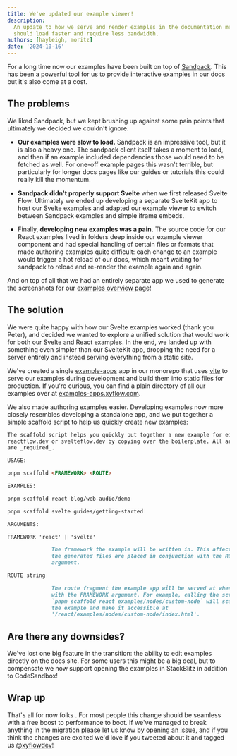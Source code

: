 ```yaml
---
title: We've updated our example viewer!
description:
  An update to how we serve and render examples in the documentation means examples
  should load faster and require less bandwidth.
authors: [hayleigh, moritz]
date: '2024-10-16'
---
```



For a long time now our examples have been built on top of [Sandpack](https://sandpack.codesandbox.io).
This has been a powerful tool for us to provide interactive examples in our docs
but it's also come at a cost.

## The problems

We liked Sandpack, but we kept brushing up against some pain points that ultimately
we decided we couldn't ignore.

- **Our examples were slow to load.** Sandpack is an impressive tool, but it is also
  a heavy one. The sandpack client itself takes a moment to load, and then if an
  example included dependencies those would need to be fetched as well. For one-off
  example pages this wasn't terrible, but particularly for longer docs pages like
  our guides or tutorials this could really kill the momentum.

- **Sandpack didn't properly support Svelte** when we first released Svelte Flow.
  Ultimately we ended up developing a separate SvelteKit app to host our Svelte
  examples and adapted our example viewer to switch between Sandpack examples and
  simple iframe embeds.

- Finally, **developing new examples was a pain.** The source code for our
  React examples lived in folders deep inside our example viewer component and had
  special handling of certain files or formats that made authoring examples quite
  difficult: each change to an example would trigger a hot reload of our docs, which
  meant waiting for sandpack to reload and re-render the example again and again.

And on top of all that we had an entirely separate app we used to generate the
screenshots for our [examples overview page](/examples)!

## The solution

We were quite happy with how our Svelte examples worked (thank you Peter), and
decided we wanted to explore a unified solution that would work for both our Svelte
and React examples. In the end, we landed up with something even simpler than our
SvelteKit app, dropping the need for a server entirely and instead serving everything
from a static site.

We've created a single [example-apps](https://github.com/xyflow/web/tree/main/apps/example-apps)
app in our monorepo that uses [vite](https://vitejs.dev) to serve our examples
during development and build them into static files for production. If you're
curious, you can find a plain directory of all our examples over at
[examples-apps.xyflow.com](examples-apps.xyflow.com).

We also made authoring examples easier. Developing examples now more closely
resembles developing a standalone app, and we put together a simple scaffold
script to help us quickly create new examples:

```md
The scaffold script helps you quickly put together a new example for either
reactflow.dev or svelteflow.dev by copying over the boilerplate. All arguments
are _required_.

USAGE:

pnpm scaffold <FRAMEWORK> <ROUTE>

EXAMPLES:

pnpm scaffold react blog/web-audio/demo

pnpm scaffold svelte guides/getting-started

ARGUMENTS:

FRAMEWORK 'react' | 'svelte'

              The framework the example will be written in. This affects where
              the generated files are placed in conjunction with the ROUTE
              argument.

ROUTE string

              The route fragment the example app will be served at when combined
              with the FRAMEWORK argument. For example, calling the script as
              `pnpm scaffold react examples/nodes/custom-node` will scaffold
              the example and make it accessible at
              '/react/examples/nodes/custom-node/index.html'.
```

## Are there any downsides?

We've lost one big feature in the transition: the ability to edit examples directly
on the docs site. For some users this might be a big deal, but to compensate we
now support opening the examples in StackBlitz in addition to CodeSandbox!

## Wrap up

That's all for now folks <Emoji content="✌️" />. For most people this change
should be seamless with a free boost to performance to boot. If we've managed to
break anything in the migration please let us know by
[opening an issue](https://github.com/xyflow/web/issues/new), and if you think
the changes are excited we'd love if you tweeted about it and tagged us
[@xyflowdev](https://twitter.com/xyflowdev)!
